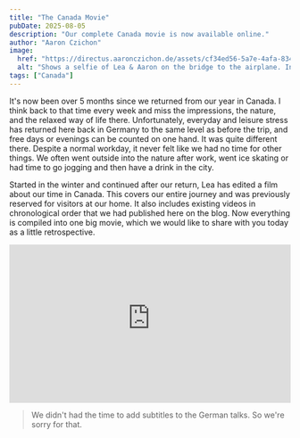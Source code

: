 ```yaml
---
title: "The Canada Movie"
pubDate: 2025-08-05
description: "Our complete Canada movie is now available online."
author: "Aaron Czichon"
image:
  href: "https://directus.aaronczichon.de/assets/cf34ed56-5a7e-4afa-8345-e02b65a4caa1.jpeg?quality=70&width=1600"
  alt: "Shows a selfie of Lea & Aaron on the bridge to the airplane. In the background it is dark and an airport is visible in the lighting."
tags: ["Canada"]
---
```


It's now been over 5 months since we returned from our year in Canada. I think back to that time every week and miss the impressions, the nature, and the relaxed way of life there. Unfortunately, everyday and leisure stress has returned here back in Germany to the same level as before the trip, and free days or evenings can be counted on one hand. It was quite different there. Despite a normal workday, it never felt like we had no time for other things. We often went outside into the nature after work, went ice skating or had time to go jogging and then have a drink in the city.

Started in the winter and continued after our return, Lea has edited a film about our time in Canada. This covers our entire journey and was previously reserved for visitors at our home. It also includes existing videos in chronological order that we had published here on the blog. Now everything is compiled into one big movie, which we would like to share with you today as a little retrospective.

<div style="position: relative; padding-top: 56.25%;">
  <iframe
    src="https://customer-rnx58v5rm01lsk0m.cloudflarestream.com/a849916ca5b49b44d5e35cf2d763e482/iframe?poster=https%3A%2F%2Fcustomer-rnx58v5rm01lsk0m.cloudflarestream.com%2Fa849916ca5b49b44d5e35cf2d763e482%2Fthumbnails%2Fthumbnail.jpg%3Ftime%3D%26height%3D600"
    loading="lazy"
    style="border: none; position: absolute; top: 0; left: 0; height: 100%; width: 100%;"
    allow="accelerometer; gyroscope; autoplay; encrypted-media; picture-in-picture;"
    allowfullscreen="true"
  ></iframe>
</div>

> We didn't had the time to add subtitles to the German talks. So we're sorry for that.